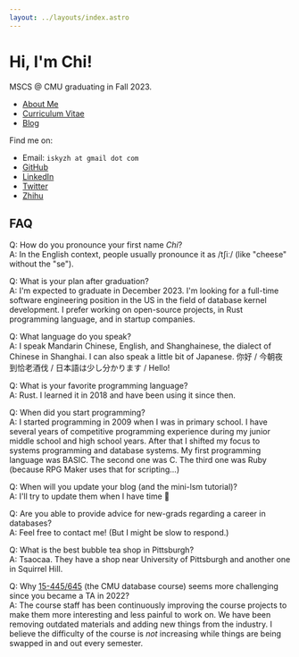 ```yaml
---
layout: ../layouts/index.astro
---
```



# Hi, I'm Chi!

MSCS @ CMU graduating in Fall 2023.

* [About Me](/about/)
* <a href={CV_URL}>Curriculum Vitae</a>
* [Blog](/blog/)

Find me on:

* Email: `iskyzh at gmail dot com`
* [GitHub](https://github.com/skyzh)
* [LinkedIn](https://www.linkedin.com/in/alex-chi-skyzh/)
* [Twitter](https://twitter.com/iskyzh)
* [Zhihu](https://www.zhihu.com/people/skyzh)


## FAQ

Q: How do you pronounce your first name *Chi*? \
A: In the English context, people usually pronounce it as /tʃiː/ (like "cheese" without the "se").

Q: What is your plan after graduation? \
A: I'm expected to graduate in December 2023. I'm looking for a full-time software engineering position in the US in the field of database kernel development. I prefer working on open-source projects, in Rust programming language, and in startup companies.

Q: What language do you speak? \
A: I speak Mandarin Chinese, English, and Shanghainese, the dialect of Chinese in Shanghai. I can also speak a little bit of Japanese. 你好 / 今朝夜到恰老酒伐 / 日本語は少し分かります / Hello!

Q: What is your favorite programming language? \
A: Rust. I learned it in 2018 and have been using it since then.

Q: When did you start programming? \
A: I started programming in 2009 when I was in primary school. I have several years of competitive programming experience during my junior middle school and high school years. After that I shifted my focus to systems programming and database systems. My first programming language was BASIC. The second one was C. The third one was Ruby (because RPG Maker uses that for scripting...)

Q: When will you update your blog (and the mini-lsm tutorial)? \
A: I'll try to update them when I have time 🫠

Q: Are you able to provide advice for new-grads regarding a career in databases? \
A: Feel free to contact me! (But I might be slow to respond.)

Q: What is the best bubble tea shop in Pittsburgh? \
A: Tsaocaa. They have a shop near University of Pittsburgh and another one in Squirrel Hill.

Q: Why [15-445/645](https://15445.courses.cs.cmu.edu/) (the CMU database course) seems more challenging since you became a TA in 2022? \
A: The course staff has been continuously improving the course projects to make them more interesting and less painful to work on. We have been removing outdated materials and adding new things from the industry. I believe the difficulty of the course is *not* increasing while things are being swapped in and out every semester.
